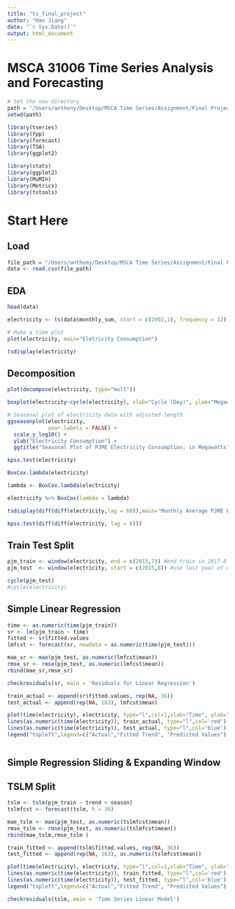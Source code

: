 ```yaml
---
title: "ts_final_project"
author: "Han Jiang"
date: "`r Sys.Date()`"
output: html_document
---
```


# MSCA 31006 Time Series Analysis and Forecasting

```r
# Set the new directory
path = '/Users/anthony/Desktop/MSCA Time Series/Assignment/Final Project'
setwd(path)
```

```r
library(tseries)
library(fpp)
library(forecast)
library(TSA)
library(ggplot2)
```

```r
library(stats)
library(ggplot2)
library(MuMIn)
library(Metrics)
library(tstools)
```

# Start Here

## Load

```r
file_path = "/Users/anthony/Desktop/MSCA Time Series/Assignment/Final Project/monthly_PJME.csv"
data <- read.csv(file_path)
```

## EDA

```r
head(data)
```

```r
electricity <- ts(data$monthly_sum, start = c(2002,1), frequency = 12)

# Make a time plot 
plot(electricity, main="Eletricity Consumption")
```
```r
tsdisplay(electricity)
```


## Decomposition

```r
plot(decompose(electricity, type="mult"))
```

```r
boxplot(electricity~cycle(electricity), xlab="Cycle (Day)", ylab="Megawatts(MW)", main="Energy Consumption for PJM")
```


```r
# Seasonal plot of electricity data with adjusted length
ggseasonplot(electricity,
             year.labels = FALSE) +
  scale_y_log10() +
  ylab("Electricity Consumption") +
  ggtitle("Seasonal Plot of PJME Electricity Consumption, in Megawatts")
```

```r
kpss.test(electricity)
```

```r
BoxCox.lambda(electricity)
```

```r
lambda <- BoxCox.lambda(electricity)

electricity %>% BoxCox(lambda = lambda) 
```


```r
tsdisplay(diff(diff(electricity,lag = 60)),main='Monthly Average PJME Electricity Consumption (Seasonal Differencing)')
```

```r
kpss.test(diff(diff(electricity, lag = 6)))
```

## Train Test Split

```r
pjm_train <- window(electricity, end = c(2015,7)) #end train in 2017.8
pjm_test  <- window(electricity, start = c(2015,8)) #use last year of dataset as test
```

```r
cycle(pjm_test) 
#cycle(electricity) 
```


## Simple Linear Regression

```r
time <- as.numeric(time(pjm_train))
sr <- lm(pjm_train ~ time)
fitted <- sr$fitted.values
lmfcst <- forecast(sr, newdata = as.numeric(time(pjm_test)))
```



```r
mae_sr <- mae(pjm_test, as.numeric(lmfcst$mean))
rmse_sr <- rmse(pjm_test, as.numeric(lmfcst$mean))
rbind(mae_sr,rmse_sr)
```

```r
checkresiduals(sr, main = 'Residuals for Linear Regression')
```

```r
train_actual <- append(sr$fitted.values, rep(NA, 36))
test_actual <- append(rep(NA, 163), lmfcst$mean)

plot(time(electricity), electricity, type="l",col=1,xlab="Time", ylab="Consumption", main = 'Linear Regression Forecast')
lines(as.numeric(time(electricity)), train_actual, type="l",col='red')
lines(as.numeric(time(electricity)), test_actual, type="l",col='blue')
legend("topleft",legend=c("Actual","Fitted Trend", "Predicted Values"),col=c(1, 'red', 'blue'),lty=1)
```
```r

```

## Simple Regression Sliding & Expanding Window

## TSLM Split
```r
tslm <- tslm(pjm_train ~ trend + season)
tslmfcst <- forecast(tslm, h = 36)

mae_tslm <- mae(pjm_test, as.numeric(tslmfcst$mean))
rmse_tslm <- rmse(pjm_test, as.numeric(tslmfcst$mean))
rbind(mae_tslm,rmse_tslm )
```

```r
train_fitted <- append(tslm$fitted.values, rep(NA, 36))
test_fitted <- append(rep(NA, 163), as.numeric(tslmfcst$mean))

plot(time(electricity), electricity, type="l",col=1,xlab="Time", ylab="Consumption", main = 'Time Series Linear Model Forecast')
lines(as.numeric(time(electricity)), train_fitted, type="l",col='red')
lines(as.numeric(time(electricity)), test_fitted, type="l",col='blue')
legend("topleft",legend=c("Actual","Fitted Trend", "Predicted Values"),col=c(1, 'red', 'blue'),lty=1)
```

```r
checkresiduals(tslm, main = 'Time Series Linear Model')
```

```r

```


